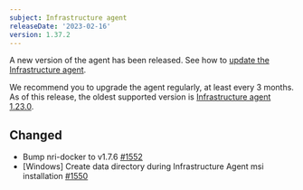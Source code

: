```yaml
---
subject: Infrastructure agent
releaseDate: '2023-02-16'
version: 1.37.2
---
```


A new version of the agent has been released. See how to [update the Infrastructure agent](/docs/infrastructure/install-configure-manage-infrastructure/update-or-uninstall/update-infrastructure-agent).

We recommend you to upgrade the agent regularly, at least every 3 months. As of this release, the oldest supported version is [Infrastructure agent 1.23.0](https://docs.newrelic.com/docs/release-notes/infrastructure-release-notes/infrastructure-agent-release-notes/new-relic-infrastructure-agent-1230/).


## Changed
* Bump nri-docker to v1.7.6 [#1552](https://github.com/newrelic/infrastructure-agent/pull/1552)
* [Windows] Create data directory during Infrastructure Agent msi installation [#1550](https://github.com/newrelic/infrastructure-agent/pull/1550)

